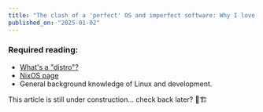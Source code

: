 ```yaml
---
title: "The clash of a 'perfect' OS and imperfect software: Why I love Nix and hate NixOS"
published_on: "2025-01-02"
---
```


### Required reading:
- [What's a "distro"?](https://www.geeksforgeeks.org/introduction-to-linux-operating-system/)
- [NixOS page](https://nixos.org/)
- General background knowledge of Linux and development.

This article is still under construction... check back later? 🚧🏗